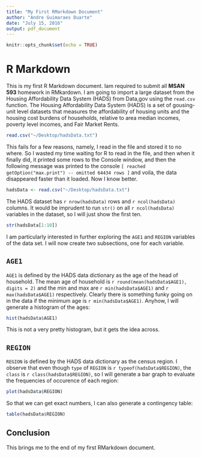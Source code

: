 ```yaml
---
title: "My First RMarkdown Document"
author: "Andre Guimaraes Duarte"
date: "July 15, 2016"
output: pdf_document
---
```


```r
knitr::opts_chunk$set(echo = TRUE)
```

# R Markdown

This is my first R Markdown document. Iam required to submit all **MSAN 593** homework in RMkardown. I am going to import a large dataset from the Housing Affordability Data System (HADS) from Data,gov using the `read.csv` function. The Housing Affordability Data System (HADS) is a set of gousing-unit level datasets that measures the affordability of housing units and the housing cost burdens of households, relative to area median incomes, poverty level incomes, and Fair Market Rents.

```r
read.csv("~/Desktop/hadsData.txt")
```

This fails for a few reasons, namely, I read in the file and stored it to no where. So I wasted my time waiting for R to read in the file, and then when it finally did, it printed some rows to the Console window, and then the following message was printed to the console `[ reached getOption("max.print") -- omitted 64434 rows ]` and voila, the data disappeared faster than it loaded. Now I know better.

```r
hadsData <- read.csv("~/Desktop/hadsData.txt")
```

The HADS dataset has `r nrow(hadsData)` rows and `r ncol(hadsData)` columns. It would be imprudent to run `str()` on all `r ncol(hadsData)` variables in the dataset, so I will just show the first ten.

```r
str(hadsData[1:10])
```

I am particularly interested in further exploring the `AGE1` and `REGION` variables of the data set. I will now create two subsections, one for each variable.

## `AGE1`

`AGE1` is defined by the HADS data dictionary as the age of the head of household. The mean age of household is `r round(mean(hadsData$AGE1), digits = 2)` and the min and max are `r min(hadsData$AGE1)` and `r max(hadsData$AGE1)` respectively. Clearly there is something funky going on in the data if the minimum age is `r min(hadsData$AGE1)`. Anyhow, I will generate a histogram of the ages:

```r
hist(hadsData$AGE1)
```

This is not a very pretty histogram, but it gets the idea across.

## `REGION`

`REGION` is defined by the HADS data dictionary as the census region. I observe that even though `type` of `REGION` is ``r typeof(hadsData$REGION)``, the `class` is ``r class(hadsData$REGION)``, so I will generate a bar graph to evaluate the frequencies of occurence of each region:

```r
plot(hadsData$REGION)
```

So that we can get exact numbers, I can also generate a contingency table:

```r
table(hadsData$REGION)
```

## Conclusion

This brings me to the end of my first RMarkdown document.